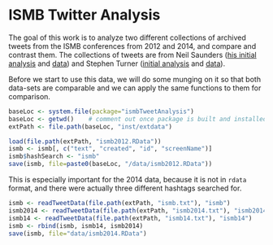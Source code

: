 <!--
%\VignetteEngine{knitr}
%\VignetteIndexEntry{ISMB Twitter Analysis}
-->

# ISMB Twitter Analysis

The goal of this work is to analyze two different collections of archived tweets from the ISMB conferences from 2012 and 2014, and compare and contrast them. The collections of tweets are from Neil Saunders ([his initial analysis](http://nsaunders.wordpress.com/2012/08/16/twitter-coverage-of-the-ismb-2012-meeting-some-statistics/) and [data](https://github.com/neilfws/Twitter/tree/master/ismb/data)) and Stephen Turner ([initial analysis](http://gettinggeneticsdone.blogspot.com/2013/05/automated-analysis-tweets-bioinformatics-twitterchive.html) and [data](https://github.com/stephenturner/twitterchive)).

Before we start to use this data, we will do some munging on it so that both data-sets are comparable and we can apply the same functions to them for comparison.

```r
baseLoc <- system.file(package="ismbTweetAnalysis")
baseLoc <- getwd()    # comment out once package is built and installed
extPath <- file.path(baseLoc, "inst/extdata")
```

```r
load(file.path(extPath, "ismb2012.RData"))
ismb <- ismb[, c("text", "created", "id", "screenName")]
ismb$hashSearch <- "ismb"
save(ismb, file=paste0(baseLoc, "/data/ismb2012.RData"))
```


This is especially important for the 2014 data, because it is not in `rdata` format, and there were actually three different hashtags searched for.

```r
ismb <- readTweetData(file.path(extPath, "ismb.txt"), "ismb")
ismb2014 <- readTweetData(file.path(extPath, "ismb2014.txt"), "ismb2014")
ismb14 <- readTweetData(file.path(extPath, "ismb14.txt"), "ismb14")
ismb <- rbind(ismb, ismb14, ismb2014)
save(ismb, file="data/ismb2014.RData")
```